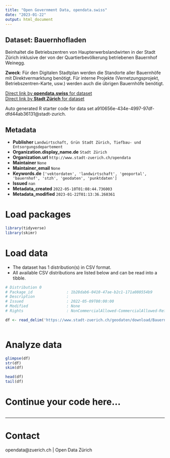 ```yaml
---
title: "Open Government Data, opendata.swiss"
date: "2023-01-22"
output: html_document
---
```


## Dataset: Bauernhofladen

Beinhaltet die Betriebszentren von Haupterwerbslandwirten in der Stadt Zürich inklusive der von der Quartierbevölkerung betriebenen Bauernhof Weinegg.


**Zweck**: Für den Digitalen Stadtplan werden die Standorte aller Bauernhöfe mit Direktvermarktung benötigt. Für interne Projekte (Vernetzungsprojekt, Betriebszentren-Karte, usw.) werden auch die übrigen Bauernhöfe benötigt.

[Direct link by **opendata.swiss** for dataset](https://opendata.swiss/de/dataset/bauernhofladen)<br>
[Direct link by **Stadt Zürich** for dataset](https://data.stadt-zuerich.ch/dataset/geo_bauernhofladen)

Auto generated R starter code for data set a910656e-434e-4997-97df-dfd44ab36131@stadt-zurich.

## Metadata

- **Publisher** `Landwirtschaft, Grün Stadt Zürich, Tiefbau- und Entsorgungsdepartement`
- **Organization.display_name.de** `Stadt Zürich`
- **Organization.url** `http://www.stadt-zuerich.ch/opendata`
- **Maintainer** `None`
- **Maintainer_email** `None`
- **Keywords.de** `['vektordaten', 'landwirtschaft', 'geoportal', 'bauernhof', 'stzh', 'geodaten', 'punktdaten']`
- **Issued** `nan`
- **Metadata_created** `2022-05-10T01:08:44.736003`
- **Metadata_modified** `2023-01-22T01:13:36.260361`


# Load packages

```r

library(tidyverse)
library(skimr)

```

# Load data

-   The dataset has 1 distribution(s) in CSV format.
-   All available CSV distributions are listed below and can be read into a tibble.

```r

# Distribution 0
# Package_id               : 1b28dab6-0410-47ae-b2c1-171a080554b9
# Description              : 
# Issued                   : 2022-05-09T00:00:00
# Modified                 : None
# Rights                   : NonCommercialAllowed-CommercialAllowed-ReferenceNotRequired

df <- read_delim('https://www.stadt-zuerich.ch/geodaten/download/Bauernhofladen?format=10008')



```

# Analyze data

```r

glimpse(df)
str(df)
skim(df)

head(df)
tail(df)

```

# Continue your code here...

```r

```

------------------------------------------------------------------------

# Contact

opendata@zuerich.ch | Open Data Zürich
